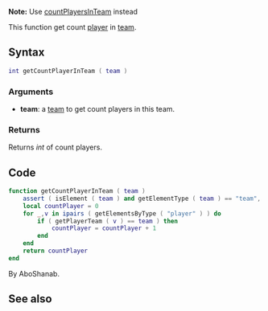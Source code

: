 {{Useless Function}}
'''Note:''' Use [[/countPlayersInTeam.md|countPlayersInTeam]] instead

This function get count [[/player.md|player]] in [[/team.md|team]].

==Syntax==
<syntaxhighlight lang="lua">int getCountPlayerInTeam ( team )</syntaxhighlight>

===Arguments===
* '''team''': a [[/team.md|team]] to get count players in this team.

===Returns===
Returns ''int'' of count players.

==Code==
<section name="Function source" class="both" show="true">
<syntaxhighlight lang="lua">
function getCountPlayerInTeam ( team )
	assert ( isElement ( team ) and getElementType ( team ) == "team", "Bad argument @ getCountPlayerInTeam [ team expected, got " .. type ( team ) .. " ]" )
	local countPlayer = 0
	for _,v in ipairs ( getElementsByType ( "player" ) ) do
		if ( getPlayerTeam ( v ) == team ) then
			countPlayer = countPlayer + 1
		end
	end
	return countPlayer
end
</syntaxhighlight>
</section>

By AboShanab.
==See also==